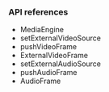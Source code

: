 <PlatformWrapper platform="react-native">

### API references

- <Link to="{{global.API_REF_RN_ROOT}}/class_imediaengine.html">MediaEngine</Link>

- <Link to="{{global.API_REF_RN_ROOT}}/class_imediaengine.html#api_imediaengine_setexternalvideosource">setExternalVideoSource</Link>

- <Link to="{{global.API_REF_RN_ROOT}}/class_imediaengine.html#api_imediaengine_pushvideoframe">pushVideoFrame</Link>

- <Link to="{{global.API_REF_RN_ROOT}}/rtc_api_data_type.html#class_externalvideoframe">ExternalVideoFrame</Link>

- <Link to="{{global.API_REF_RN_ROOT}}/class_imediaengine.html#api_imediaengine_setexternalaudiosource2">setExternalAudioSource</Link>

- <Link to="{{global.API_REF_RN_ROOT}}/class_imediaengine.html#api_imediaengine_pushaudioframe0">pushAudioFrame</Link>

- <Link to="{{global.API_REF_RN_ROOT}}/class_iaudioframeobserverbase.html#class_audioframe">AudioFrame</Link>

</PlatformWrapper>
